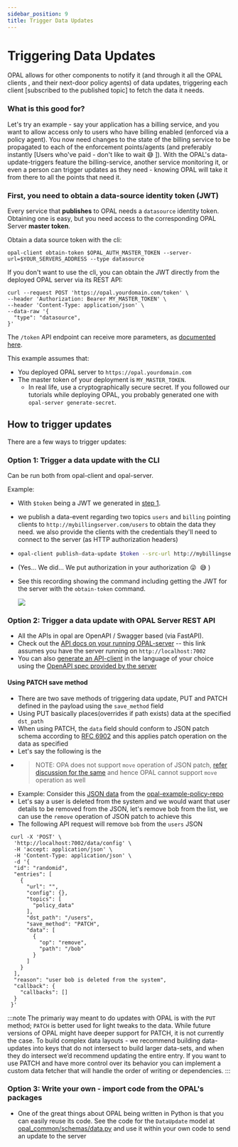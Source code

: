```yaml
---
sidebar_position: 9
title: Trigger Data Updates
---
```



# Triggering Data Updates
OPAL allows for other components to notify it (and through it all the OPAL clients , and their next-door policy agents) of data updates, triggering each client [subscribed to the published topic] to fetch the data it needs.

### What is this good for?
Let's try an example - say your application has a billing service, and you want to allow access only to users who have billing enabled (enforced via a policy agent).
You now need changes to the state of the billing service to be propagated to each of the enforcement points/agents (and preferably instantly [Users who've paid - don't like to wait 😅 ]).
With the OPAL's data-update-triggers feature the billing-service, another service monitoring it, or even a person can trigger updates as they need - knowing OPAL will take it from there to all the points that need it.

### <a name="datasource-token"></a>First, you need to obtain a data-source identity token (JWT)

Every service that **publishes** to OPAL needs a `datasource` identity token.
Obtaining one is easy, but you need access to the corresponding OPAL Server **master token**.

Obtain a data source token with the cli:
```
opal-client obtain-token $OPAL_AUTH_MASTER_TOKEN --server-url=$YOUR_SERVERS_ADDRESS --type datasource
```

If you don't want to use the cli, you can obtain the JWT directly from the deployed OPAL server via its REST API:
```
curl --request POST 'https://opal.yourdomain.com/token' \
--header 'Authorization: Bearer MY_MASTER_TOKEN' \
--header 'Content-Type: application/json' \
--data-raw '{
  "type": "datasource",
}'
```
The `/token` API endpoint can receive more parameters, as [documented here](https://opal.permit.io/redoc#operation/generate_new_access_token_token_post).

This example assumes that:
* You deployed OPAL server to `https://opal.yourdomain.com`
* The master token of your deployment is `MY_MASTER_TOKEN`.
  * In real life, use a cryptographically secure secret. If you followed our tutorials while deploying OPAL, you probably generated one with `opal-server generate-secret`.

## How to trigger updates
There are a few ways to trigger updates:

### Option 1: Trigger a data update with the CLI
Can be run both from opal-client and opal-server.

Example:
  - With `$token` being a JWT we generated in [step 1](#datasource-token).
  - we publish a data-event regarding two topics `users` and `billing` pointing clients to `http://mybillingserver.com/users` to obtain the data they need. we also provide the clients with the credentials they'll need to connect to the server (as HTTP authorization headers)

  -
    ```sh
    opal-client publish-data-update $token --src-url http://mybillingserver.com/users -t users -t billing --src-config '{"headers":{"authorization":"bearer secret-token"}}'
    ```
-   (Yes... We did... We put authorization in your authorization 😜 &nbsp;😅 )

- See this recording showing the command including getting the JWT for the server with the `obtain-token` command.
    <p><a href="https://asciinema.org/a/JYBzx1VrqJ17QnvmOnDYylOE6?t=1" target="_blank"><img src="https://asciinema.org/a/JYBzx1VrqJ17QnvmOnDYylOE6.svg"/></a></p>

### Option 2: Trigger a data update with OPAL Server REST API
- All the APIs in opal are OpenAPI / Swagger based (via FastAPI).
- Check out the [API docs on your running OPAL-server](http://localhost:7002/docs#/Data%20Updates/publish_data_update_event_data_config_post) -- this link assumes you have the server running on `http://localhost:7002`
- You can also [generate an API-client](https://github.com/OpenAPITools/openapi-generator) in the language of your choice using the [OpenAPI spec provided by the server](http://localhost:7002/openapi.json)

#### Using PATCH save method
- There are two save methods of triggering data update, PUT and PATCH defined in the payload using the `save_method` field
- Using PUT basically places(overrides if path exists) data at the specified `dst_path`
- When using PATCH, the `data` field should conform to JSON patch schema according to [RFC 6902](https://datatracker.ietf.org/doc/html/rfc6902#section-3) and this applies patch operation on the data as specified
- Let's say the following is the
- >NOTE: OPA does not support `move` operation of JSON patch, [refer discussion for the same](https://github.com/orgs/open-policy-agent/discussions/462#discussioncomment-6343050) and hence OPAL cannot support `move` operation as well
- Example: Consider this [JSON data](https://github.com/permitio/opal-example-policy-repo/blob/master/data.json) from the [opal-example-policy-repo](https://github.com/permitio/opal-example-policy-repo)
- Let's say a user is deleted from the system and we would want that user details to be removed from the JSON, let's remove bob from the list, we can use the `remove` operation of JSON patch to achieve this
- The following API request will remove `bob` from the `users` JSON

```
 curl -X 'POST' \
  'http://localhost:7002/data/config' \
  -H 'accept: application/json' \
  -H 'Content-Type: application/json' \
  -d '{
  "id": "randomid",
  "entries": [
    {
      "url": "",
      "config": {},
      "topics": [
        "policy_data"
      ],
      "dst_path": "/users",
      "save_method": "PATCH",
      "data": [
        {
          "op": "remove",
          "path": "/bob"
        }
      ]
    }
  ],
  "reason": "user bob is deleted from the system",
  "callback": {
    "callbacks": []
  } 
 }' 
```

:::note
The primariy way meant to do updates with OPAL is with the `PUT` method; `PATCH` is better used for light tweaks to the data.
While future versions of OPAL might have deeper support for PATCH, it is not currently the case.
To build complex data layouts - we recommend building data-updates into keys that do not intersect to build larger data-sets, and when they do intersect we’d recommend updating the entire entry.
If you want to use PATCH and have more control over its behavior you can implement a custom data fetcher that will handle the order of writing or dependencies.
:::

### Option 3: Write your own - import code from the OPAL's packages
- One of the great things about OPAL being written in Python is that you can easily reuse its code.
See the code for the `DataUpdate` model at [opal_common/schemas/data.py](https://github.com/permitio/opal/blob/master/packages/opal-common/opal_common/schemas/data.py) and use it within your own code to send an update to the server
